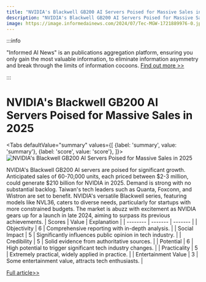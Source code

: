 ```yaml
---
title: "NVIDIA's Blackwell GB200 AI Servers Poised for Massive Sales in 2025"
description: "NVIDIA's Blackwell GB200 AI Servers Poised for Massive Sales in 2025"
image: https://image.informedainews.com/2024/07/Tec-MGW-1721889976-0.jpg
---
```



:::info

"Informed AI News" is an publications aggregation platform, ensuring you only gain the most valuable information, to eliminate information asymmetry and break through the limits of information cocoons.  [Find out more >>](/)

:::

# NVIDIA's Blackwell GB200 AI Servers Poised for Massive Sales in 2025


<Tabs
	defaultValue="summary"
	values={[
	{label: 'summary', value: 'summary'},
	{label: 'score', value: 'score'},
]}>
<TabItem value="summary">
<img
  src="https://image.informedainews.com/2024/07/Tec-MGW-1721889976-0.jpg"
  alt="NVIDIA's Blackwell GB200 AI Servers Poised for Massive Sales in 2025"
/>



NVIDIA's Blackwell GB200 AI servers are poised for significant growth. Anticipated sales of 60-70,000 units, each priced between $2-3 million, could generate $210 billion for NVIDIA in 2025. Demand is strong with no substantial backlog. Taiwan's tech leaders such as Quanta, Foxconn, and Wistron are set to benefit. NVIDIA's versatile Blackwell series, featuring models like NVL36, caters to diverse needs, particularly for startups with more constrained budgets. The market is abuzz with excitement as NVIDIA gears up for a launch in late 2024, aiming to surpass its previous achievements.
</TabItem>
<TabItem value="score">
	| Scores     | Value   | Explanation |
	| -------- | ------- | ------- |
	| Objectivity  | 6    | Comprehensive reporting with in-depth analysis.    |
	| Social Impact | 5     | Significantly influences public opinion in tech industry.    |
	| Credibility    | 5    | Solid evidence from authoritative sources.    |
	| Potential    | 6    | High potential to trigger significant tech industry changes.    |
	| Practicality    | 5    | Extremely practical, widely applied in practice.    |
	| Entertainment Value    | 3    | Some entertainment value, attracts tech enthusiasts.    |
</TabItem>
</Tabs>

[Full article>>](https://www.cnbeta.com.tw/articles/tech/1439592.htm)
